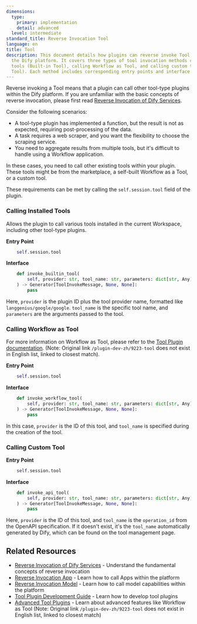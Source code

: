 ```yaml
---
dimensions:
  type:
    primary: implementation
    detail: advanced
  level: intermediate
standard_title: Reverse Invocation Tool
language: en
title: Tool
description: This document details how plugins can reverse invoke Tool services within
  the Dify platform. It covers three types of tool invocation methods calling installed
  tools (Built-in Tool), calling Workflow as Tool, and calling custom tools (Custom
  Tool). Each method includes corresponding entry points and interface parameter descriptions.
---
```


Reverse invoking a Tool means that a plugin can call other tool-type plugins within the Dify platform. If you are unfamiliar with the basic concepts of reverse invocation, please first read [Reverse Invocation of Dify Services](/plugin-dev-en/9241-reverse-invocation.mdx).

Consider the following scenarios:

*   A tool-type plugin has implemented a function, but the result is not as expected, requiring post-processing of the data.
*   A task requires a web scraper, and you want the flexibility to choose the scraping service.
*   You need to aggregate results from multiple tools, but it's difficult to handle using a Workflow application.

In these cases, you need to call other existing tools within your plugin. These tools might be from the marketplace, a self-built Workflow as a Tool, or a custom tool.

These requirements can be met by calling the `self.session.tool` field of the plugin.

### Calling Installed Tools

Allows the plugin to call various tools installed in the current Workspace, including other tool-type plugins.

**Entry Point**

```python
    self.session.tool
```

**Interface**

```python
    def invoke_builtin_tool(
        self, provider: str, tool_name: str, parameters: dict[str, Any]
    ) -> Generator[ToolInvokeMessage, None, None]:
        pass
```

Here, `provider` is the plugin ID plus the tool provider name, formatted like `langgenius/google/google`. `tool_name` is the specific tool name, and `parameters` are the arguments passed to the tool.

### Calling Workflow as Tool

For more information on Workflow as Tool, please refer to the [Tool Plugin documentation](/plugin-dev-en/0222-tool-plugin.mdx). (Note: Original link `/plugin-dev-zh/9223-tool` does not exist in English list, linked to closest match).

**Entry Point**

```python
    self.session.tool
```

**Interface**

```python
    def invoke_workflow_tool(
        self, provider: str, tool_name: str, parameters: dict[str, Any]
    ) -> Generator[ToolInvokeMessage, None, None]:
        pass
```

In this case, `provider` is the ID of this tool, and `tool_name` is specified during the creation of the tool.

### Calling Custom Tool

**Entry Point**

```python
    self.session.tool
```

**Interface**

```python
    def invoke_api_tool(
        self, provider: str, tool_name: str, parameters: dict[str, Any]
    ) -> Generator[ToolInvokeMessage, None, None]:
        pass
```

Here, `provider` is the ID of this tool, and `tool_name` is the `operation_id` from the OpenAPI specification. If it doesn't exist, it's the `tool_name` automatically generated by Dify, which can be found on the tool management page.

## Related Resources

- [Reverse Invocation of Dify Services](/plugin-dev-en/9241-reverse-invocation.mdx) - Understand the fundamental concepts of reverse invocation
- [Reverse Invocation App](/plugin-dev-en/9242-reverse-invocation-app.mdx) - Learn how to call Apps within the platform
- [Reverse Invocation Model](/plugin-dev-en/9242-reverse-invocation-model.mdx) - Learn how to call model capabilities within the platform
- [Tool Plugin Development Guide](/plugin-dev-en/0211-getting-started-dify-tool.mdx) - Learn how to develop tool plugins
- [Advanced Tool Plugins](/plugin-dev-en/0222-tool-plugin.mdx) - Learn about advanced features like Workflow as Tool (Note: Original link `/plugin-dev-zh/9223-tool` does not exist in English list, linked to closest match)
